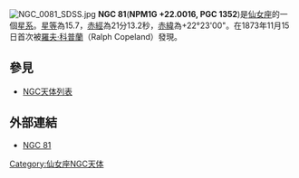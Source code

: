 [[File:NGC_0081_SDSS.jpg|thumb]]
'''NGC 81'''('''NPM1G +22.0016, PGC 1352''')是[[仙女座|仙女座]]的一個[[星系|星系]]。[[星等|星等]]為15.7，[[赤經|赤經]]為21分13.2秒，[[赤緯|赤緯]]為+22°23'00"。在1873年11月15日首次被[[羅夫·科普蘭|羅夫·科普蘭]]（Ralph Copeland）發現。

== 參見 ==
*[[NGC天体列表|NGC天体列表]]

== 外部連結 ==
* [https://web.archive.org/web/20040907002428/http://www.seds.org/~spider/ngc/ngc_fr.cgi?81 NGC 81]

{{Catalogs|NGC=81}}

[[Category:仙女座NGC天体|Category:仙女座NGC天体]]